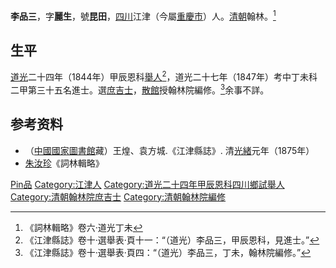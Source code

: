 {{Otheruses|other=名为李品三的其他人物|卓兰芳}}

'''李品三'''，字'''麗生'''，號'''昆田'''，[[四川|四川]]江津（今屬[[重慶市|重慶市]]）人。[[清朝|清朝]]翰林。<ref>《詞林輯略》卷六·道光丁未</ref>

== 生平 ==
[[道光|道光]]二十四年（1844年）甲辰恩科[[舉人|舉人]]<ref>《江津縣誌》卷十·選舉表·頁十一：“（道光）李品三，甲辰恩科，見進士。”</ref>，道光二十七年（1847年）考中丁未科二甲第三十五名進士。選[[庶吉士|庶吉士]]，[[散館|散館]]授翰林院編修。<ref>《江津縣誌》卷十·選舉表·頁四：“（道光）李品三，丁未，翰林院編修。”</ref>余事不詳。

== 参考资料 ==
{{reflist}}
*（[[中國國家圖書館|中國國家圖書館]]藏）王煌、袁方城.《江津縣誌》. 清[[光緒|光緒]]元年（1875年）
* [[朱汝珍|朱汝珍]]《詞林輯略》

{{道光二十七年丁未科殿試金榜}}

{{Authority control}}

{{DEFAULTSORT:Li李}}
[[Category:李姓|Pin品]]
[[Category:江津人|Category:江津人]]
[[Category:道光二十四年甲辰恩科四川鄉試舉人|Category:道光二十四年甲辰恩科四川鄉試舉人]]
[[Category:清朝翰林院庶吉士|Category:清朝翰林院庶吉士]]
[[Category:清朝翰林院編修|Category:清朝翰林院編修]]


{{清朝人物小作品}}
